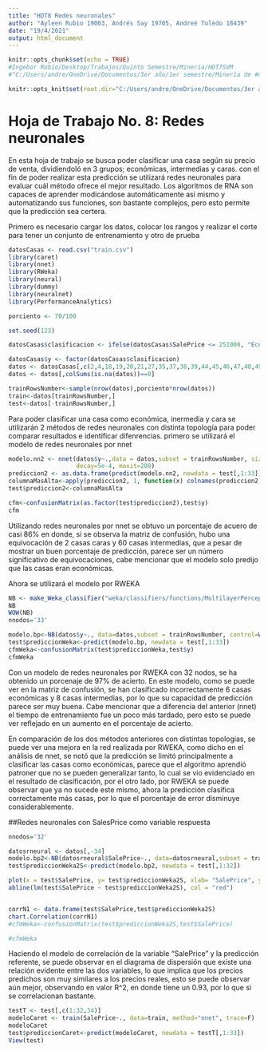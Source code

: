 ```yaml
---
title: "HDT8 Redes neuronales"
author: "Ayleen Rubio 19003, Andrés Say 19705, Andreé Toledo 18439"
date: "19/4/2021"
output: html_document
---
```


```r
knitr::opts_chunk$set(echo = TRUE)
#Ingebor Rubio/Desktop/Trabajos/Quinto Semestre/Mineria/HDT7SVM
#"C:/Users/andre/OneDrive/Documentos/3er año/1er semestre/Minería de #datos/HDT8-Redes-neuronales"

knitr::opts_knit$set(root.dir="C:/Users/andre/OneDrive/Documentos/3er año/1er semestre/Minería de datos/HDT8-Redes-neuronales")
```

# Hoja de Trabajo No. 8: Redes neuronales

En esta hoja de trabajo se busca poder clasificar una casa según su precio de venta, dividiendoló en 3 grupos; económicas, intermedias y caras. con el fin de poder realizar esta predicción se utilizará redes neuronales para evaluar cuál método ofrece el mejor resultado. Los algoritmos de RNA son capaces de aprender modicándose automáticamente así mismo y automatizando sus funciones, son bastante complejos, pero esto permite que la predicción sea certera.

Primero es necesario cargar los datos, colocar los rangos y realizar el corte para tener un conjunto de entrenamiento y otro de prueba
```r
datosCasas <- read.csv("train.csv")
library(caret)
library(nnet)
library(RWeka)
library(neural)
library(dummy)
library(neuralnet)
library(PerformanceAnalytics)

porciento <- 70/100

set.seed(123)

datosCasas$clasificacion <- ifelse(datosCasas$SalePrice <= 251000, "Economicas", ifelse(datosCasas$SalePrice <= 538000, "Intermedias", ifelse(datosCasas$SalePrice <= 755000, "Caras")))

datosCasas$y <- factor(datosCasas$clasificacion)
datos <- datosCasas[,c(2,4,18,19,20,21,27,35,37,38,39,44,45,46,47,48,49,50,51,52,53,55,57,60,62,63,67,68,69,70,71,72,76,77,78,81,83)]
datos <- datos[,colSums(is.na(datos))==0]

trainRowsNumber<-sample(nrow(datos),porciento*nrow(datos))
train<-datos[trainRowsNumber,]
test<-datos[-trainRowsNumber,]
```

Para poder clasificar una casa como económica, inermedia y cara se utilizarán 2 métodos de redes neuronales con distinta topología para poder comparar resultados e identificar difenrencias.
primero se utilizará el modelo de redes neuronales por nnet

```r


modelo.nn2 <- nnet(datos$y~.,data = datos,subset = trainRowsNumber, size=2, rang=0.1,
                   decay=5e-4, maxit=200) 
prediccion2 <- as.data.frame(predict(modelo.nn2, newdata = test[,1:33]))
columnaMasAlta<-apply(prediccion2, 1, function(x) colnames(prediccion2)[which.max(x)])
test$prediccion2<-columnaMasAlta 

cfm<-confusionMatrix(as.factor(test$prediccion2),test$y)
cfm
```
Utilizando redes neuronales por nnet se obtuvo un porcentaje de acuero de casi 86% en donde, si se observa la matriz de confusión, hubo una equivocación de 2 casas caras y 60 casas intermedias, que a pesar de mostrar un buen porcentaje de predicción, parece ser un número significativo de equivocaciones, cabe mencionar que el modelo solo predijo que las casas eran económicas.

Ahora se utilizará el modelo por RWEKA
```r
NB <- make_Weka_classifier("weka/classifiers/functions/MultilayerPerceptron")
NB 
WOW(NB)
nnodos='33'

modelo.bp<-NB(datos$y~., data=datos,subset = trainRowsNumber, control=Weka_control(H=nnodos, N=1000, G=TRUE), options=NULL)
test$prediccionWeka<-predict(modelo.bp, newdata = test[,1:33])
cfmWeka<-confusionMatrix(test$prediccionWeka,test$y)
cfmWeka
```
Con un modelo de redes neuronales por RWEKA con 32 nodos, se ha obtenido un porcenaje de 97% de acierto. En este modelo, como se puede ver en la matriz de confusión, se han clasificado incorrectamente 6 casas económicas y 8 casas intermedias, por lo que su capacidad de predicción parece ser muy buena. Cabe mencionar que a diferencia del anterior (nnet) el tiempo de entrenamiento fue un poco más tardado, pero esto se puede ver reflejado en un aumento en el porcentaje de acierto.

En comparación de los dos métodos anteriores con distintas topologías, se puede ver una mejora en la red realizada por RWEKA, como dicho en el análisis de nnet, se notó que la predicción se limitó principalmente a clasificar las casas como económicas, parece que el algoritmo aprendió patroner que no se pueden generalizar tanto, lo cual se vio evidenciado en el resultado de clasificación, por el otro lado, por RWEKA se puede observar que ya no sucede este mismo, ahora la predicción clasifica correctamente más casas, por lo que el porcentaje de error disminuye considerablemente.

##Redes neuronales con SalesPrice como variable respuesta

```r

nnodos='32'

datosrneural <- datos[,-34]
modelo.bp2<-NB(datosrneural$SalePrice~., data=datosrneural,subset = trainRowsNumber, control=Weka_control(H=nnodos, N=1000, G=TRUE), options=NULL)
test$prediccionWeka2S<-predict(modelo.bp2, newdata = test[,1:32])

plot(x = test$SalePrice, y= test$prediccionWeka2S, xlab= "SalePrice", ylab= "Prediccion", main = "SalePrice vs predicción")
abline(lm(test$SalePrice ~ test$prediccionWeka2S), col = "red")


corrN1 <- data.frame(test$SalePrice,test$prediccionWeka2S)
chart.Correlation(corrN1)
#cfmWeka<-confusionMatrix(test$prediccionWeka2S,test$SalePrice)

#cfmWeka
```
Haciendo el modelo de correlación de la variable "SalePrice" y la predicción referente, se puede observar en el diagrama de dispersión que existe una relación evidente entre las dos variables, lo que implica que los precios predichos son muy similares a los precios reales, esto se puede observar aún mejor, observando en valor R^2, en donde tiene un 0.93, por lo que si se correlacionan bastante.

```r
testT <- test[,c(1:32,34)]
modeloCaret <- train(SalePrice~., data=train, method="nnet", trace=F)
modeloCaret
test$prediccionCaret<-predict(modeloCaret, newdata = testT[,1:33])
View(test)
```





